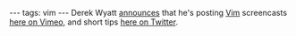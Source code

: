 ---
tags: vim
---
Derek Wyatt [http://groups.google.com/group/vim_use/browse_thread/thread/92bff0cfbc1130f9?hl=en announces] that he's posting [[Vim]] screencasts [http://www.vimeo.com/user1690209/videos here on Vimeo], and short tips [http://twitter.com/derekwyatt here on Twitter].
